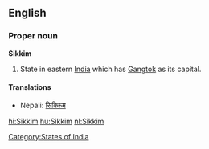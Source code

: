 ==English==

===Proper noun===
'''Sikkim'''

# State in eastern [[India]] which has [[Gangtok]] as its capital.

====Translations====
* Nepali: [[सिक्किम]]

[[Category:States of India]]

[[hi:Sikkim]]
[[hu:Sikkim]]
[[nl:Sikkim]]